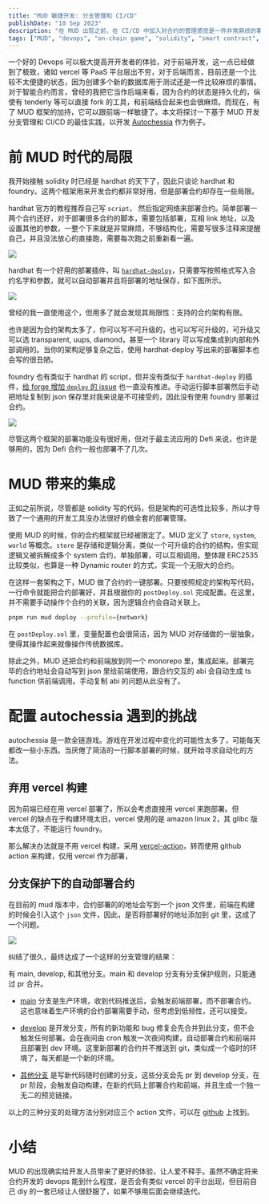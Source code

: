 ```yaml
---
title: "MUD 敏捷开发: 分支管理和 CI/CD"
publishDate: "10 Sep 2023"
description: "在 MUD 出现之前，在 CI/CD 中加入对合约的管理感觉是一件非常麻烦的事情，有了 MUD，合约开发可以跟前端一样敏捷。"
tags: ["MUD", "devops", "on-chain game", "solidity", "smart contract", "ethereum"]
---
```


一个好的 Devops 可以极大提高开开发者的体验，对于前端开发，这一点已经做到了极致，诸如 vercel 等 PaaS 平台层出不穷，对于后端而言，目前还是一个比较不太便捷的状态，因为创建多个新的数据库用于测试还是一件比较麻烦的事情。对于智能合约而言，曾经的我把它当作后端来看，因为合约的状态是持久化的，纵使有 tenderly 等可以直接 fork 的工具，和前端结合起来也会很麻烦。而现在，有了 MUD 框架的加持，它可以跟前端一样敏捷了。本文将探讨一下基于 MUD 开发分支管理和 CI/CD 的最佳实践，以开发 [Autochessia](https://github.com/HelheimLabs/autochessia) 作为例子。

# 前 MUD 时代的局限

我开始接触 solidity 时已经是 hardhat 的天下了，因此只谈论 hardhat 和 foundry。这两个框架用来开发合约都非常好用，但是部署合约却存在一些局限。

hardhat 官方的教程推荐自己写 `script`， 然后指定网络来部署合约。简单部署一两个合约还好，对于部署很多合约的脚本，需要包括部署，互相 link 地址，以及设置其他的参数，一整个下来就是非常麻烦，不够结构化，需要写很多注释来提醒自己，并且没法放心的直接跑，需要每次跑之前重新看一遍。

![](https://cdn.noyx.io/hardhat-tutorial.png)

hardhat 有一个好用的部署插件，叫 [`hardhat-deploy`](https://github.com/wighawag/hardhat-deploy)，只需要写按照格式写入合约名字和参数，就可以自动部署并且将部署的地址保存，如下图所示。

![](https://cdn.noyx.io/hardhat-deploy-saves.png)

曾经的我一直使用这个，但用多了就会发现其局限性：支持的合约架构有限。

也许是因为合约架构太多了，你可以写不可升级的，也可以写可升级的，可升级又可以选 transparent, uups, diamond，甚至一个 library 可以写成集成到内部和外部调用的。当你的架构足够复杂之后，使用 hardhat-deploy 写出来的部署脚本也会写的很丑陋。

foundry 也有类似于 hardhat 的 script，但并没有类似于 `hardhat-deploy` 的插件，[给 forge 增加 `deploy` 的 issue](https://github.com/foundry-rs/foundry/issues/3911) 也一直没有推进。手动运行脚本部署然后手动把地址复制到 json 保存里对我来说是不可接受的，因此没有使用 foundry 部署过合约。

![](https://cdn.noyx.io/forge-deploy.png)

尽管这两个框架的部署功能没有很好用，但对于最主流应用的 Defi 来说，也许是够用的，因为 Defi 合约一般也部署不了几次。

# MUD 带来的集成

正如之前所说，尽管都是 solidity 写的代码，但是架构的可选性比较多，所以才导致了一个通用的开发工具没办法很好的做全套的部署管理。

使用 MUD 的时候，你的合约框架就已经被限定了。MUD 定义了 `store`, `system`, `world` 等概念。`store` 是存储和逻辑分离，类似一个可升级的合约的结构，但实现逻辑又被拆解成多个 system 合约，单独部署，可以互相调用。整体跟 ERC2535 比较类似，也算是一种 Dynamic router 的方式，实现一个无限大的合约。

在这样一套架构之下，MUD 做了合约的一键部署。只要按照规定的架构写代码，一行命令就能把合约部署好，并且根据你的 `postDeploy.sol` 完成配置。在这里，并不需要手动操作个合约的关联，因为逻辑合约会自动关联上。

```bash
pnpm run mud deploy --profile={network}
```

在 `postDeploy.sol` 里，变量配置也会很简洁，因为 MUD 对存储做的一层抽象，使得其操作起来就像操作传统数据库。

除此之外，MUD 还把合约和前端放到同一个 monorepo 里，集成起来。部署完毕的合约地址会自动写到 json 里给前端使用，跟合约交互的 abi 会自动生成 ts function 供前端调用。手动复制 abi 的问题从此没有了。

# 配置 autochessia 遇到的挑战

autochessia 是一款全链游戏。游戏在开发过程中变化的可能性太多了，可能每天都改一些小东西。当厌倦了简洁的一行脚本部署的时候，就开始寻求自动化的方法。

## 弃用 vercel 构建

因为前端已经在用 vercel 部署了，所以会考虑直接用 vercel 来跑部署。但 vercel 的缺点在于构建环境太旧，vercel 使用的是 amazon linux 2，其 glibc 版本太低了，不能运行 foundry。

那么解决办法就是不用 vercel 构建，采用 [vercel-action](https://github.com/amondnet/vercel-action)，转而使用 github action 来构建，仅用 vercel 作为部署，

## 分支保护下的自动部署合约

在目前的 mud 版本中，合约部署的的地址会写到一个 json 文件里，前端在构建的时候会引入这个 `json` 文件，因此，是否将部署好的地址添加到 git 里，这成了一个问题。

![](https://cdn.noyx.io/mud-worlds.json.png)

纠结了很久，最终达成了一个这样的分支管理的结果：

有 main, develop, 和其他分支。main 和 develop 分支有分支保护规则，只能通过 pr 合并。

- [main](https://github.com/HelheimLabs/autochessia/blob/develop/.github/workflows/vercel-prod.yaml) 分支是生产环境，收到代码推送后，会触发前端部署，而不部署合约。这也意味着生产环境的合约部署需要手动，但考虑到低频性，还可以接受。

- [develop](https://github.com/HelheimLabs/autochessia/blob/develop/.github/workflows/deploy-dev.yaml) 是开发分支，所有的新功能和 bug 修复会先合并到此分支，但不会触发任何部署。会在夜间由 cron 触发一次夜间构建，自动部署合约和前端并且部署到 dev 环境。这里新部署的合约并不推送到 git，类似成一个临时的环境了，每天都是一个新的环境。

- [其他分支](https://github.com/HelheimLabs/autochessia/blob/develop/.github/workflows/vercel-preview.yaml) 是写新代码随时创建的分支，这些分支会先 pr 到 develop 分支，在 pr 阶段，会触发自动构建，在新的代码上部署合约和前端，并且生成一个独一无二的预览链接。

以上的三种分支的处理方法分别对应三个 action 文件，可以在 [github](https://github.com/HelheimLabs/autochessia/tree/develop/.github/workflows) 上找到。

# 小结

MUD 的出现确实给开发人员带来了更好的体验，让人爱不释手。虽然不确定将来合约开发的 devops 能到什么程度，是否会有类似 vercel 的平台出现，但目前自己 diy 的一套已经让人很舒服了，如果不够用后面会继续迭代。
